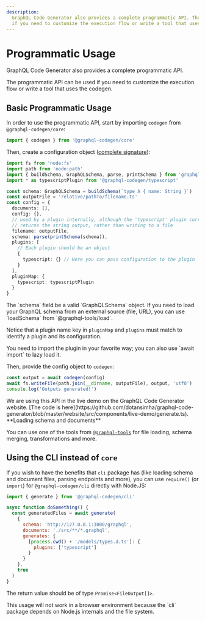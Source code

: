 ```yaml
---
description:
  GraphQL Code Generator also provides a complete programmatic API. The programmatic API can be used
  if you need to customize the execution flow or write a tool that uses the codegen.
---
```



# Programmatic Usage

GraphQL Code Generator also provides a complete programmatic API.

The programmatic API can be used if you need to customize the execution flow or write a tool that
uses the codegen.

## Basic Programmatic Usage

In order to use the programmatic API, start by importing `codegen` from `@graphql-codegen/core`:

```ts
import { codegen } from '@graphql-codegen/core'
```

Then, create a configuration object
([complete signature](https://github.com/dotansimha/graphql-code-generator/blob/master/packages/utils/plugins-helpers/src/types.ts#L6-L21)):

```ts
import fs from 'node:fs'
import path from 'node:path'
import { buildSchema, GraphQLSchema, parse, printSchema } from 'graphql'
import * as typescriptPlugin from '@graphql-codegen/typescript'

const schema: GraphQLSchema = buildSchema(`type A { name: String }`)
const outputFile = 'relative/pathTo/filename.ts'
const config = {
  documents: [],
  config: {},
  // used by a plugin internally, although the 'typescript' plugin currently
  // returns the string output, rather than writing to a file
  filename: outputFile,
  schema: parse(printSchema(schema)),
  plugins: [
    // Each plugin should be an object
    {
      typescript: {} // Here you can pass configuration to the plugin
    }
  ],
  pluginMap: {
    typescript: typescriptPlugin
  }
}
```

<Callout>
  The `schema` field be a valid `GraphQLSchema` object. If you need to load your GraphQL schema from
  an external source (file, URL), you can use `loadSchema` from `@graphql-tools/load`.
</Callout>

Notice that a plugin name key in `pluginMap` and `plugins` must match to identify a plugin and its
configuration.

<Callout>
  You need to import the plugin in your favorite way; you can also use `await import` to lazy load
  it.
</Callout>

Then, provide the config object to `codegen`:

```ts
const output = await codegen(config)
await fs.writeFile(path.join(__dirname, outputFile), output, 'utf8')
console.log('Outputs generated!')
```

<Callout>
  We are using this API in the live demo on the GraphQL Code Generator website. [The code is
  here](https://github.com/dotansimha/graphql-code-generator/blob/master/website/src/components/live-demo/generate.ts).
</Callout>

<Callout>
**Loading schema and documents**

You can use one of the tools from [`@graphql-tools`](https://github.com/ardatan/graphql-tools) for
file loading, schema merging, transformations and more.

</Callout>

## Using the CLI instead of `core`

If you wish to have the benefits that `cli` package has (like loading schema and document files,
parsing endpoints and more), you can use `require()` (or `import`) for `@graphql-codegen/cli`
directly with Node.JS:

```js
import { generate } from '@graphql-codegen/cli'

async function doSomething() {
  const generatedFiles = await generate(
    {
      schema: 'http://127.0.0.1:3000/graphql',
      documents: './src/**/*.graphql',
      generates: {
        [process.cwd() + '/models/types.d.ts']: {
          plugins: ['typescript']
        }
      }
    },
    true
  )
}
```

The return value should be of type `Promise<FileOutput[]>`.

<Callout type="warning">
  This usage will not work in a browser environment because the `cli` package depends on Node.js
  internals and the file system.
</Callout>
